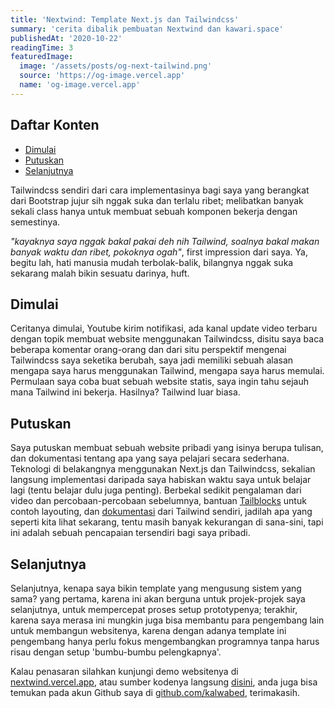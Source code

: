 ```yaml
---
title: 'Nextwind: Template Next.js dan Tailwindcss'
summary: 'cerita dibalik pembuatan Nextwind dan kawari.space'
publishedAt: '2020-10-22'
readingTime: 3
featuredImage:
  image: '/assets/posts/og-next-tailwind.png'
  source: 'https://og-image.vercel.app'
  name: 'og-image.vercel.app'
---
```


## Daftar Konten

- [Dimulai](#dimulai)
- [Putuskan](#putuskan)
- [Selanjutnya](#selanjutnya)

Tailwindcss sendiri dari cara implementasinya bagi saya yang berangkat dari Bootstrap jujur sih nggak suka dan terlalu ribet; melibatkan banyak sekali class hanya untuk membuat sebuah komponen bekerja dengan semestinya.

_"kayaknya saya nggak bakal pakai deh nih Tailwind, soalnya bakal makan banyak waktu dan ribet, pokoknya ogah"_, first impression dari saya. Ya, begitu lah, hati manusia mudah terbolak-balik, bilangnya nggak suka sekarang malah bikin sesuatu darinya, huft.

## Dimulai

Ceritanya dimulai, Youtube kirim notifikasi, ada kanal update video terbaru dengan topik membuat website menggunakan Tailwindcss, disitu saya baca beberapa komentar orang-orang dan dari situ perspektif mengenai Tailwindcss saya seketika berubah, saya jadi memiliki sebuah alasan mengapa saya harus menggunakan Tailwind, mengapa saya harus memulai. Permulaan saya coba buat sebuah website statis, saya ingin tahu sejauh mana Tailwind ini bekerja. Hasilnya? Tailwind luar biasa.

## Putuskan

Saya putuskan membuat sebuah website pribadi yang isinya berupa tulisan, dan dokumentasi tentang apa yang saya pelajari secara sederhana. Teknologi di belakangnya menggunakan Next.js dan Tailwindcss, sekalian langsung implementasi daripada saya habiskan waktu saya untuk belajar lagi (tentu belajar dulu juga penting). Berbekal sedikit pengalaman dari video dan percobaan-percobaan sebelumnya, bantuan [Tailblocks](https://mertjf.github.io/tailblocks/) untuk contoh layouting, dan [dokumentasi](https://tailwindcss.com/docs/installation) dari Tailwind sendiri, jadilah apa yang seperti kita lihat sekarang, tentu masih banyak kekurangan di sana-sini, tapi ini adalah sebuah pencapaian tersendiri bagi saya pribadi.

## Selanjutnya

Selanjutnya, kenapa saya bikin template yang mengusung sistem yang sama? yang pertama, karena ini akan berguna untuk projek-projek saya selanjutnya, untuk mempercepat proses setup prototypenya; terakhir, karena saya merasa ini mungkin juga bisa membantu para pengembang lain untuk membangun websitenya, karena dengan adanya template ini pengembang hanya perlu fokus mengembangkan programnya tanpa harus risau dengan setup 'bumbu-bumbu pelengkapnya'.

Kalau penasaran silahkan kunjungi demo websitenya di [nextwind.vercel.app](https://nextwind.vercel.app), atau sumber kodenya langsung [disini](https://github.com/kalwabed/nextwind), anda juga bisa temukan pada akun Github saya di [github.com/kalwabed](https://github.com/kalwabed), terimakasih.
